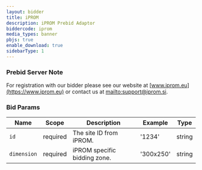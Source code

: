 ```yaml
---
layout: bidder
title: iPROM
description: iPROM Prebid Adaptor
biddercode: iprom
media_types: banner
pbjs: true
enable_download: true
sidebarType: 1
---
```


### Prebid Server Note

For registration with our bidder please see our website at [www.iprom.eu](https://www.iprom.eu) or contact us at [mailto:support@iprom.si](support@iprom.si).

### Bid Params


| Name        | Scope    | Description                    | Example | Type      |
|-------------|----------|--------------------------------|---------|-----------|
| `id`        | required | The site ID from iPROM.        | '1234'    | string    |
| `dimension` | required | iPROM specific bidding zone.   | '300x250' | string    |

